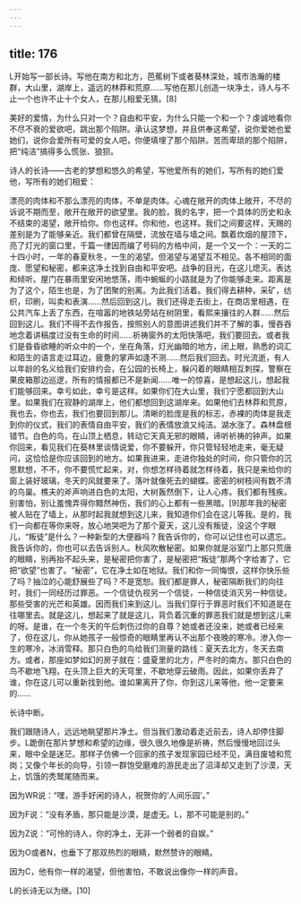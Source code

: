 ```yaml
---
---
---
```

title: 176
---



L开始写一部长诗。写他在南方和北方，芭蕉树下或者葵林深处，城市浩瀚的楼群，大山里，湖岸上，遥远的林莽和荒原……写他在那儿创造一块净土，诗人与不止一个也许不止十个女人，在那儿相爱无猜。[8]

美好的爱情，为什么只对一个？自由和平安，为什么只能一个和一个？虔诚地看你不尽不衰的爱欲吧，跳出那个陷阱。承认这梦想，并且供奉这希望，说你爱她也爱她们，说你会爱所有可爱的女人吧，你便填埋了那个陷阱。苦而卑琐的那个陷阱，把“纯洁”搞得多么慌张、狼狈。

诗人的长诗——古老的梦想和悠久的希望，写他爱所有的她们，写所有的她们爱他，写所有的她们相爱：

漂亮的肉体和不那么漂亮的肉体，不单是肉体。心魂在敞开的肉体上敞开，不尽的诉说不期而至，敞开在敞开的欲望里。我的脸，我的名字，把一个具体的历史和永不结束的渴望，敞开给你。你也这样。你和他，也这样。我们之间要这样，天赐的差别是为了能够亲近。我们都曾在隔壁，流放在墙与墙之间。飘着炊烟的屋顶下，亮了灯光的窗口里，千篇一律因而编了号码的方格中间，是一个又一个：一天的二十四小时，一年的春夏秋冬，一生的渴望。但渴望与渴望互不相见。各不相同的面庞、愿望和秘密，都来这净土找到自由和平安吧。战争的目光，在这儿熄灭。表达和倾听。屋门在暴雨里安闲地悠荡，雨中蜿蜒的小路就是为了你能够走来。距离是为了这个，陌生也是，为了团聚的别离。为此我们活着。我们得去耕种，采矿，纺织，印刷，叫卖和表演……然后回到这儿。我们还得走去街上，在商店里相遇，在公共汽车上丢了东西，在喧嚣的地铁站旁站在树阴里，看熙来攘往的人群……然后回到这儿。我们不得不去作报告，按照别人的意图讲述我们并不了解的事，慢吞吞地念着讲稿度过没有生命的时间……祈祷窗外的太阳快落吧，我们要回去。或者我们是昏昏欲睡的听众中的一个，坐在角落，灯光幽暗的地方，闭上眼，熟悉的词汇和陌生的语言走过耳边，疲惫的掌声如逢不测……然后我们回去。时光流逝，有人以年龄的名义给我们安排约会，在公园的长椅上，躲闪着的眼睛相互刺探，警察在果皮箱那边巡逻，所有的情报都已不是新闻……唯一的惊喜，是想起这儿，想起我们能够回来。幸亏如此，幸亏是这样。如果你们在大山里，我们宁愿都回到大山里。如果我们在寂静的湖岸上，他们都想回到这湖岸来。如果他们去林莽和荒原，我也去，你也去，我们也要回到那儿。清晰的脸庞是我的标志，赤裸的肉体是我走到你的仪式，我们的表情自由平安，我们的表情放浪又纯洁。湖水涨了。森林盘根错节。白色的鸟，在山顶上栖息，转动它天真无邪的眼睛，谛听祈祷的钟声。如果你回来，看见我们在葵林里谈情说爱，你不要躲开，你只管轻轻地走来，毫无疑问，这恰恰是你应该回到的地方。如果我进来，走进你独处的时间，你只管你的沉思默想，不不，你不要慌忙起来，对，你想怎样待着就怎样待着，我只是来给你的窗上装好玻璃，冬天的风就要来了。落叶就像死去的蝴蝶。密密的树枝间有数不清的鸟巢。樵夫的斧声响进白色的太阳，大树轰然倒下，让人心疼。我们都有残疾。别害怕，别让羞愧弄得你黯然神伤，我们的心上都有一些黑暗。[9]那年我的秘密被人贴在了墙上，从那时起我就想到这儿来，我知道你们会在这儿等我。是的，我们一向都在等你来呀，放心地哭吧为了那个夏天，这儿没有叛徒，没这个字眼儿，“叛徒”是什么？一种新型的大便器吗？我告诉你的，你可以记住也可以遗忘。我告诉你的，你也可以去告诉别人。秋风吹散秘密。如果你就是浴室门上那只荒唐的眼睛，别再抬不起头来，是秘密把你害了，是秘密把“叛徒”那两个字给害了，它把“欲望”也害了。“秘密”，它在净土如在地狱。我们和你一同悔恨，这样你快乐些了吗？抽泣的心能舒展些了吗？不是宽恕。我们都是罪人，秘密隔断我们的向往时，我们一同经历过罪恶。一个信徒仇视另一个信徒，一种信徒消灭另一种信徒。那些受害的光芒和英雄。因而我们来到这儿。当我们穿行于罪恶时我们不知道是在往哪里去。就是这儿，想起来了就是这儿，背负着沉重的罪恶我们就是想到这儿来的呀。是谁，在一个冬天的午后刺伤过你的自尊？她或者还没来，她或者已经来了，但在这儿，你从她孩子一般惊奇的眼睛里再认不出那个夜晚的寒冷。渗入你一生的寒冷，冰消雪释。那只白色的鸟给我们测量的路线：夏天去北方，冬天去南方。或者，那座如梦如幻的房子就在：盛夏里的北方，严冬时的南方。那只白色的鸟不歇地飞翔，在头顶上巨大的天穹里，不歇地穿云破雨。因此，如果你丢弃了谁，你在这儿可以重新找到他。谁如果离开了你，你到这儿来等他，他一定要来的……

长诗中断。

我们跟随诗人，远远地眺望那片净土。但当我们激动着走近前去，诗人却停住脚步。L跪倒在那片梦想和希望的边缘，很久很久地像是祈祷，然后慢慢地回过头来，眼中全是迷茫。那样子仿佛一个回家的孩子发现家园已经不见，满目废墟和荒岗；又像个年长的向导，引领一群饱受磨难的游民走出了沼泽却又走到了沙漠，天上，饥饿的秃鹫尾随而来。

因为WR说：“嘿，游手好闲的诗人，祝贺你的‘人间乐园’。”

因为F说：“没有矛盾，那只能是沙漠，是虚无。L，那不可能是别的。”

因为Z说：“可怜的诗人，你的净土，无非一个弱者的自娱。”

因为O或者N，也垂下了那双热烈的眼睛，默然赞许的眼睛。

因为C，他有你一样的渴望，但他害怕，不敢说出像你一样的声音。

L的长诗无以为继。[10]